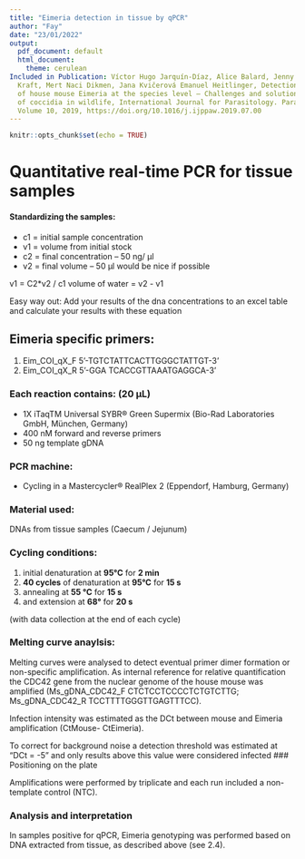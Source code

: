 ```yaml
---
title: "Eimeria detection in tissue by qPCR"
author: "Fay"
date: "23/01/2022"
output:
  pdf_document: default
  html_document:
    theme: cerulean
Included in Publication: Víctor Hugo Jarquín-Díaz, Alice Balard, Jenny Jost, Julia
  Kraft, Mert Naci Dikmen, Jana Kvičerová Emanuel Heitlinger, Detection and quantification
  of house mouse Eimeria at the species level – Challenges and solutions for the assessment
  of coccidia in wildlife, International Journal for Parasitology. Parasites and Wildlife,
  Volume 10, 2019, https://doi.org/10.1016/j.ijppaw.2019.07.00
---
```


```r
knitr::opts_chunk$set(echo = TRUE)
```

# Quantitative real-time PCR for tissue samples

#### Standardizing the samples:
* c1 = initial sample concentration
* v1 = volume from initial stock
* c2 = final concentration -- 50 ng/ µl
* v2 = final volume  -- 50 µl would be nice if possible

v1 = C2*v2 / c1
volume of water = v2 - v1

Easy way out:
Add your results of the dna concentrations to an excel table and
calculate your results with these equation 


## Eimeria specific primers: 


1. Eim_COI_qX_F 5’-TGTCTATTCACTTGGGCTATTGT-3’ 
2. Eim_COI_qX_R 5’-GGA TCACCGTTAAATGAGGCA-3’

### Each reaction contains: (20 µL)

* 1X iTaqTM Universal SYBR® Green Supermix (Bio-Rad Laboratories GmbH, München, Germany)
* 400 nM forward and reverse primers 
* 50 ng template gDNA 

### PCR machine:

* Cycling in a Mastercycler® RealPlex 2 (Eppendorf, Hamburg, Germany) 

### Material used:

DNAs from tissue samples (Caecum / Jejunum)


### Cycling conditions:


1. initial denaturation at **95°C** for **2 min**
2. **40 cycles** of denaturation at **95°C** for **15 s**
3. annealing at **55 °C** for **15 s** 
4. and extension at **68°** for **20 s** 

(with data collection at the end of each cycle)

### Melting curve anaylsis:

Melting curves were analysed to detect eventual primer dimer formation or non-specific amplification. As internal reference for relative quantification the CDC42 gene from the nuclear genome of the house mouse was amplified (Ms_gDNA_CDC42_F CTCTCCTCCCCTCTGTCTTG; Ms_gDNA_CDC42_R TCCTTTTGGGTTGAGTTTCC).

Infection intensity was estimated as the DCt between mouse and Eimeria amplification (CtMouse- CtEimeria). 

To correct for background noise a detection threshold was estimated at "DCt = -5" and only results above this value were considered infected
### Positioning on the plate

Amplifications were performed by triplicate and each run included a non-template control (NTC). 


### Analysis and interpretation

In samples positive for qPCR, Eimeria genotyping was performed based on DNA extracted from tissue, as described above (see 2.4).
